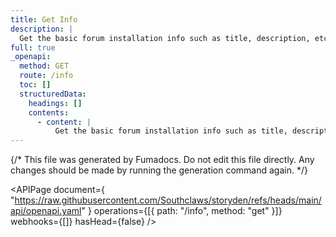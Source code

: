 ```yaml
---
title: Get Info
description: |
  Get the basic forum installation info such as title, description, etc.
full: true
_openapi:
  method: GET
  route: /info
  toc: []
  structuredData:
    headings: []
    contents:
      - content: |
          Get the basic forum installation info such as title, description, etc.
---
```


{/* This file was generated by Fumadocs. Do not edit this file directly. Any changes should be made by running the generation command again. */}

<APIPage
  document={
    "https://raw.githubusercontent.com/Southclaws/storyden/refs/heads/main/api/openapi.yaml"
  }
  operations={[{ path: "/info", method: "get" }]}
  webhooks={[]}
  hasHead={false}
/>
